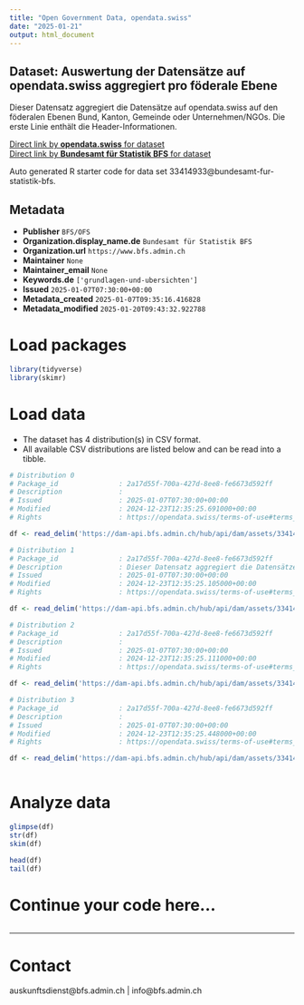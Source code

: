 ```yaml
---
title: "Open Government Data, opendata.swiss"
date: "2025-01-21"
output: html_document
---
```


## Dataset: Auswertung der Datensätze auf opendata.swiss aggregiert pro föderale Ebene

Dieser Datensatz aggregiert die Datensätze auf opendata.swiss auf den föderalen Ebenen Bund, Kanton, Gemeinde oder Unternehmen/NGOs. Die erste Linie enthält die Header-Informationen.

[Direct link by **opendata.swiss** for dataset](https://opendata.swiss/de/dataset/auswertung-der-datensatze-auf-opendata-swiss-aggregiert-pro-foderale-ebene1)<br>
[Direct link by **Bundesamt für Statistik BFS** for dataset](https://www.bfs.admin.ch/asset/de/ts-d-00.02-OGD-04)

Auto generated R starter code for data set 33414933@bundesamt-fur-statistik-bfs.

## Metadata

- **Publisher** `BFS/OFS`
- **Organization.display_name.de** `Bundesamt für Statistik BFS`
- **Organization.url** `https://www.bfs.admin.ch`
- **Maintainer** `None`
- **Maintainer_email** `None`
- **Keywords.de** `['grundlagen-und-ubersichten']`
- **Issued** `2025-01-07T07:30:00+00:00`
- **Metadata_created** `2025-01-07T09:35:16.416828`
- **Metadata_modified** `2025-01-20T09:43:32.922788`


# Load packages

```r

library(tidyverse)
library(skimr)

```

# Load data

-   The dataset has 4 distribution(s) in CSV format.
-   All available CSV distributions are listed below and can be read into a tibble.

```r

# Distribution 0
# Package_id               : 2a17d55f-700a-427d-8ee8-fe6673d592ff
# Description              : 
# Issued                   : 2025-01-07T07:30:00+00:00
# Modified                 : 2024-12-23T12:35:25.691000+00:00
# Rights                   : https://opendata.swiss/terms-of-use#terms_open

df <- read_delim('https://dam-api.bfs.admin.ch/hub/api/dam/assets/33414946/master')

# Distribution 1
# Package_id               : 2a17d55f-700a-427d-8ee8-fe6673d592ff
# Description              : Dieser Datensatz aggregiert die Datensätze auf opendata.swiss auf den föderalen Ebenen Bund, Kanton, Gemeinde oder Unternehmen/NGOs. Die erste Linie enthält die Header-Informationen.
# Issued                   : 2025-01-07T07:30:00+00:00
# Modified                 : 2024-12-23T12:35:25.105000+00:00
# Rights                   : https://opendata.swiss/terms-of-use#terms_open

df <- read_delim('https://dam-api.bfs.admin.ch/hub/api/dam/assets/33414940/master')

# Distribution 2
# Package_id               : 2a17d55f-700a-427d-8ee8-fe6673d592ff
# Description              : 
# Issued                   : 2025-01-07T07:30:00+00:00
# Modified                 : 2024-12-23T12:35:25.111000+00:00
# Rights                   : https://opendata.swiss/terms-of-use#terms_open

df <- read_delim('https://dam-api.bfs.admin.ch/hub/api/dam/assets/33414950/master')

# Distribution 3
# Package_id               : 2a17d55f-700a-427d-8ee8-fe6673d592ff
# Description              : 
# Issued                   : 2025-01-07T07:30:00+00:00
# Modified                 : 2024-12-23T12:35:25.448000+00:00
# Rights                   : https://opendata.swiss/terms-of-use#terms_open

df <- read_delim('https://dam-api.bfs.admin.ch/hub/api/dam/assets/33414952/master')



```

# Analyze data

```r

glimpse(df)
str(df)
skim(df)

head(df)
tail(df)

```

# Continue your code here...

```r

```

------------------------------------------------------------------------

# Contact

auskunftsdienst@bfs.admin.ch | info@bfs.admin.ch
